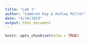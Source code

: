 ```yaml
---
title: "Lab 1"
author: "Cameron Kay & Ashley Miller"
date: "4/10/2019"
output: html_document
---
```


```r
knitr::opts_chunk$set(echo = TRUE)
```

